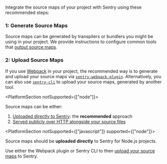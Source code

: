 Integrate the source maps of your project with Sentry using these recommended steps:

### 1: Generate Source Maps

Source maps can be generated by transpilers or bundlers you might be using in your project. We provide instructions to configure common tools that [output source maps](./generating/).

### 2: Upload Source Maps

If you use [Webpack](https://webpack.js.org/) in your project, the recommended way is to generate and upload your source maps via [`sentry-webpack-plugin`](https://github.com/getsentry/sentry-webpack-plugin). Alternatively, you can also use [`sentry-cli`](/product/cli/) to upload your source maps, generated by another tool.

<PlatformSection notSupported={["node"]}>

Source maps can be either:

1.  [Uploaded directly to Sentry](./uploading): the **recommended** approach
2.  [Served publicly over HTTP alongside your source files](./uploading/hosting-publicly/)

</PlatformSection>

<PlatformSection notSupported={["javascript"]} supported={["node"]}>

<Note>

Source maps should be **uploaded directly** to Sentry for Node.js projects.

</Note>

Use either the Webpack plugin or Sentry CLI to then [upload your source maps](/platforms/node/sourcemaps/uploading/) to Sentry.

</PlatformSection>
